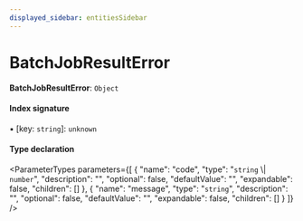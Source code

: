 ```yaml
---
displayed_sidebar: entitiesSidebar
---
```



# BatchJobResultError

 **BatchJobResultError**: `Object`

#### Index signature

▪ [key: `string`]: `unknown`

#### Type declaration

<ParameterTypes parameters={[
  {
    "name": "code",
    "type": "`string` \\| `number`",
    "description": "",
    "optional": false,
    "defaultValue": "",
    "expandable": false,
    "children": []
  },
  {
    "name": "message",
    "type": "`string`",
    "description": "",
    "optional": false,
    "defaultValue": "",
    "expandable": false,
    "children": []
  }
]} />
